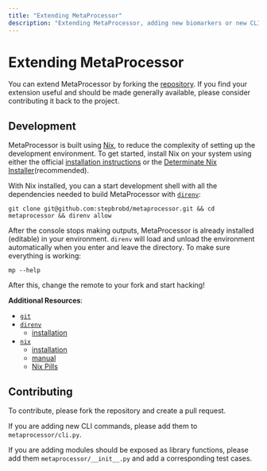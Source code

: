 ```yaml
---
title: "Extending MetaProcessor"
description: "Extending MetaProcessor, adding new biomarkers or new CLI functionalities"
---
```


# Extending MetaProcessor

You can extend MetaProcessor by forking the [repository](https://github.com/stepbrobd/metaprocessor).
If you find your extension useful and should be made generally available, please consider contributing it back to the project.

## Development

MetaProcessor is built using [Nix](https://nixos.org), to reduce the complexity of setting up the development environment.
To get started, install Nix on your system using either the official [installation instructions](https://nixos.org/download.html)
or the [Determinate Nix Installer](https://github.com/determinatesystems/nix-installer)(recommended).

With Nix installed, you can a start development shell with all the dependencies needed to build MetaProcessor with [`direnv`](https://direnv.net):

```shell
git clone git@github.com:stepbrobd/metaprocessor.git && cd metaprocessor && direnv allow
```

After the console stops making outputs, MetaProcessor is already installed (editable) in your environment.
`direnv` will load and unload the environment automatically when you enter and leave the directory.
To make sure everything is working:

```shell
mp --help
```

After this, change the remote to your fork and start hacking!

**Additional Resources**:

- [`git`](https://git-scm.com)
- [`direnv`](https://direnv.net)
  + [installation](https://direnv.net/docs/installation.html)
- [`nix`](https://nixos.org)
  + [installation](https://nixos.org/download.html)
  + [manual](https://nixos.org/manual/nix/stable/)
  + [Nix Pills](https://nixos.org/guides/nix-pills/)

## Contributing

To contribute, please fork the repository and create a pull request.

If you are adding new CLI commands, please add them to `metaprocessor/cli.py`.

If you are adding modules should be exposed as library functions, please add them `metaprocessor/__init__.py` and add a corresponding test cases.
